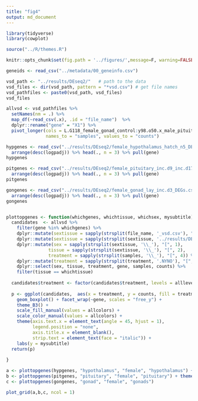 ```yaml
---
title: "fig4"
output: md_document
---
```


```r
library(tidyverse)
library(cowplot)

source("../R/themes.R")

knitr::opts_chunk$set(fig.path = '../figures/',message=F, warning=FALSE)
```

```r
geneids <- read_csv("../metadata/00_geneinfo.csv")

vsd_path <- "../results/DEseq2/"   # path to the data
vsd_files <- dir(vsd_path, pattern = "*vsd.csv") # get file names
vsd_pathfiles <- paste0(vsd_path, vsd_files)
vsd_files

allvsd <- vsd_pathfiles %>%
  setNames(nm = .) %>% 
  map_df(~read_csv(.x), .id = "file_name")  %>% 
  dplyr::rename("gene" = "X1") %>% 
  pivot_longer(cols = L.G118_female_gonad_control:y98.o50.x_male_pituitary_inc.d3, 
               names_to = "samples", values_to = "counts") 

hypgenes <- read_csv("../results/DEseq2/female_hypothalamus_hatch_n5_DEGs.csv") %>%
  arrange(desc(logpadj)) %>% head(., n = 3) %>% pull(gene)
hypgenes

pitgenes <- read_csv("../results/DEseq2/female_pituitary_inc.d9_inc.d17_DEGs.csv") %>%
  arrange(desc(logpadj)) %>% head(., n = 3) %>% pull(gene)
pitgenes

gongenes <- read_csv("../results/DEseq2/female_gonad_lay_inc.d3_DEGs.csv") %>%
  arrange(desc(logpadj)) %>% head(., n = 3) %>% pull(gene)
gongenes


plottopgenes <- function(whichgenes, whichtissue, whichsex, mysubtitle){
  candidates  <- allvsd %>%
    filter(gene %in% whichgenes) %>%
    dplyr::mutate(sextissue = sapply(strsplit(file_name, '_vsd.csv'), "[", 1)) %>%
    dplyr::mutate(sextissue = sapply(strsplit(sextissue, '../results/DEseq2/'), "[", 2)) %>%
    dplyr::mutate(sex = sapply(strsplit(sextissue, '\\_'), "[", 1),
                tissue = sapply(strsplit(sextissue, '\\_'), "[", 2),
                treatment = sapply(strsplit(samples, '\\_'), "[", 4)) %>%
    dplyr::mutate(treatment = sapply(strsplit(treatment, '.NYNO'), "[", 1)) %>%
    dplyr::select(sex, tissue, treatment, gene, samples, counts) %>%
    filter(tissue == whichtissue) 
  
  candidates$treatment <- factor(candidates$treatment, levels = alllevels)
  
  p <- ggplot(candidates,  aes(x = treatment, y = counts, fill = treatment, color = sex)) +
    geom_boxplot() + facet_wrap(~gene, scales = "free_y") + 
    theme_B3() +
    scale_fill_manual(values = allcolors) +
    scale_color_manual(values = allcolors) +
    theme(axis.text.x = element_text(angle = 45, hjust = 1), 
          legend.position = "none",
          axis.title.x = element_blank(),
          strip.text = element_text(face = "italic")) +
    labs(y = mysubtitle) 
  return(p)
  
}

a <- plottopgenes(hypgenes, "hypothalamus", "female", "hypothalamus") + theme(axis.text.x = element_blank())
b <- plottopgenes(pitgenes, "pituitary", "female", "pituitary") + theme(axis.text.x = element_blank())
c <- plottopgenes(gongenes, "gonad", "female", "gonads")

plot_grid(a,b,c, ncol = 1)
  
```

